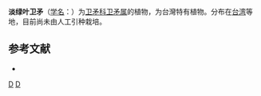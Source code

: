 {{Speciesbox 
| taxon = Euonymus pallidifolius
| authority = [[早田文藏|Hayata]]
}}

'''淡绿叶卫矛'''（[[学名|学名]]：{{lang|la|''Euonymus pallidifolius''}}）为[[卫矛科|卫矛科]][[卫矛属|卫矛属]]的植物，为台灣特有植物。分布在[[台湾|台湾]]等地，目前尚未由人工引种栽培。

== 参考文献 ==
<div class="references-small">
* {{cite web| url =http://www.bioinfo.cn/db05/KmzwSpecies.php?action=view&id=2822| title =淡绿叶卫矛| work =《中国高等植物数据库全库》| publisher =中国科学院微生物研究所| author =昆明植物研究所| accessdate =2009-02-23| deadurl =yes| archiveurl =https://web.archive.org/web/20160305045415/http://www.bioinfo.cn/db05/KmzwSpecies.php?action=view&id=2822| archivedate =2016-03-05}}
</div>
{{Taxonbar|from=Q1338211}}

[[Category:卫矛属|D]]
[[Category:臺灣特有植物|D]]


{{植物小作品}}
